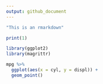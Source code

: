 ```yaml
---
output: github_document
---
```

```r
"This is an rmarkdown"
```

```r
print(1)
```

```r
library(ggplot2)
library(magrittr)
```

```r
mpg %>%
  ggplot(aes(x = cyl, y = displ)) +
  geom_point()
```

